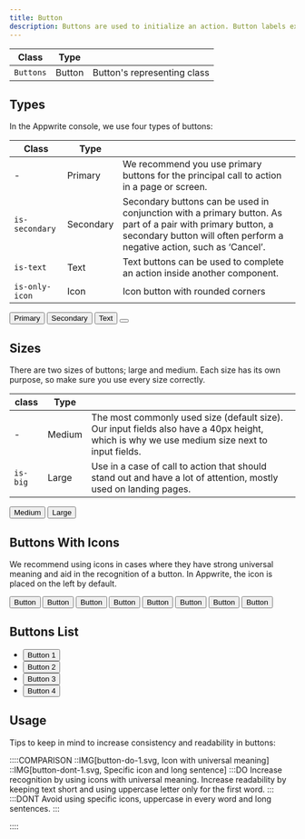 ```yaml
---
title: Button
description: Buttons are used to initialize an action. Button labels express what action will occur when the user interacts with it.
---
```


| Class            | Type    |                                                 |
| ---------------- | ------- | ----------------------------------------------- |
| `Buttons`        | Button  | Button's representing class                     |

## Types

In the Appwrite console, we use four types of buttons:

| Class          | Type      |                                                                                                                                                                                       |
| -------------- | --------- | ------------------------------------------------------------------------------------------------------------------------------------------------------------------------------------- |
| -              | Primary   | We recommend you use primary buttons for the principal call to action in a page or screen.                                                                                            |
| `is-secondary` | Secondary | Secondary buttons can be used in conjunction with a primary button. As part of a pair with primary button, a secondary button will often perform a negative action, such as ‘Cancel’. |
| `is-text`      | Text      | Text buttons can be used to complete an action inside another component.                                                                                                              |
| `is-only-icon` | Icon      | Icon button with rounded corners                                                                                                                                                      |

<Preview center>
  <button class="button">
    <span class="text">Primary</span>
  </button>
  <button class="button is-secondary">
    <span class="text">Secondary</span>
  </button>
  <button class="button is-text">
    <span class="text">Text</span>
  </button>
  <button class="button is-only-icon" aria-label="Add new item">
    <span class="icon-plus" aria-hidden="true"></span>
  </button>
</Preview>

## Sizes

There are two sizes of buttons; large and medium. Each size has its own purpose, so make sure you use every size correctly.

| class    | Type   |                                                                                                                                             |
| -------- | ------ | ------------------------------------------------------------------------------------------------------------------------------------------- |
| -        | Medium | The most commonly used size (default size). Our input fields also have a 40px height, which is why we use medium size next to input fields. |
| `is-big` | Large  | Use in a case of call to action that should stand out and have a lot of attention, mostly used on landing pages.                            |

<Preview center>
  <button class="button">
    <span class="text">Medium</span>
  </button>
  <button class="button is-big">
    <span class="text">Large</span>
  </button>
</Preview>

## Buttons With Icons

We recommend using icons in cases where they have strong universal meaning and aid in the recognition of a button. In Appwrite, the icon is placed on the left by default.

<Preview center>
  <button class="button is-secondary" aria-label="Add new item">
    <span class="icon-plus" aria-hidden="true"></span>
    <span class="text">Button</span>
  </button>
  <button class="button is-secondary" aria-label="Add new item">
    <span class="icon-cheveron-left" aria-hidden="true"></span>
    <span class="text">Button</span>
  </button>
  <button class="button is-secondary" aria-label="Add new item">
    <span class="text">Button</span>
    <span class="icon-cheveron-right" aria-hidden="true"></span>
  </button>
  <button class="button is-secondary" aria-label="Add new item">
    <span class="icon-trash" aria-hidden="true"></span>
    <span class="text">Button</span>
  </button>
  <button class="button is-secondary" aria-label="Add new item">
    <span class="icon-duplicate" aria-hidden="true"></span>
    <span class="text">Button</span>
  </button>
  <button class="button is-secondary" aria-label="Add new item">
    <span class="icon-download" aria-hidden="true"></span>
    <span class="text">Button</span>
  </button>
  <button class="button is-secondary" aria-label="Add new item">
    <span class="icon-link" aria-hidden="true"></span>
    <span class="text">Button</span>
  </button>
  <button class="button is-secondary" aria-label="Add new item">
    <span class="icon-external-link" aria-hidden="true"></span>
    <span class="text">Button</span>
  </button>
</Preview>

## Buttons List

<Preview center>
  <ul class="buttons-list">
    <li class="buttons-list-item">
      <button class="button is-text">
        <span class="text">Button 1</span>
      </button>
    </li>
    <li class="buttons-list-item">
      <button class="button is-text">
        <span class="text">Button 2</span>
      </button>
    </li>
    <li class="buttons-list-item">
      <button class="button is-text">
        <span class="text">Button 3</span>
      </button>
    </li>
    <li class="buttons-list-item">
      <button class="button is-text">
        <span class="text">Button 4</span>
      </button>
    </li>
  </ul>
</Preview>

## Usage

Tips to keep in mind to increase consistency and readability in buttons:

::::COMPARISON
::IMG[button-do-1.svg, Icon with universal meaning]
::IMG[button-dont-1.svg, Specific icon and long sentence]
:::DO
Increase recognition by using icons with universal meaning. Increase readability by keeping text short and using uppercase letter only for the first word.
:::
:::DONT
Avoid using specific icons, uppercase in every word and long sentences.
:::

::::
